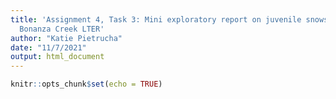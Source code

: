 ```yaml
---
title: 'Assignment 4, Task 3: Mini exploratory report on juvenile snowshoe hares in
  Bonanza Creek LTER'
author: "Katie Pietrucha"
date: "11/7/2021"
output: html_document
---
```


```r
knitr::opts_chunk$set(echo = TRUE)
```

